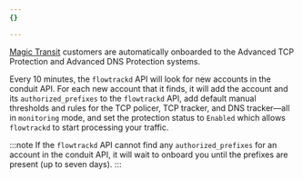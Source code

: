 ```yaml
---
{}

---
```


[Magic Transit](/magic-transit/) customers are automatically onboarded to the Advanced TCP Protection and Advanced DNS Protection systems. 

Every 10 minutes, the `flowtrackd` API will look for new accounts in the conduit API. For each new account that it finds, it will add the account and its `authorized_prefixes` to the `flowtrackd` API, add default manual thresholds and rules for the TCP policer, TCP tracker, and DNS tracker—all in `monitoring` mode, and set the protection status to `Enabled` which allows `flowtrackd` to start processing your traffic.

:::note
If the `flowtrackd` API cannot find any `authorized_prefixes` for an account in the conduit API, it will wait to onboard you until the prefixes are present (up to seven days).
:::